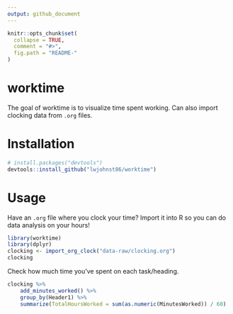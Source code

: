 ```yaml
---
output: github_document
---
```


<!-- README.md is generated from README.Rmd. Please edit that file -->

```r
knitr::opts_chunk$set(
  collapse = TRUE,
  comment = "#>",
  fig.path = "README-"
)
```

# worktime

The goal of worktime is to visualize time spent working. Can also import
clocking data from `.org` files.

# Installation

```r
# install.packages("devtools")
devtools::install_github("lwjohnst86/worktime")
```

# Usage

Have an `.org` file where you clock your time? Import it into R so you can do
data analysis on your hours!

```r
library(worktime)
library(dplyr)
clocking <- import_org_clock("data-raw/clocking.org")
clocking
```

Check how much time you've spent on each task/heading.

```r
clocking %>% 
    add_minutes_worked() %>% 
    group_by(Header1) %>% 
    summarize(TotalHoursWorked = sum(as.numeric(MinutesWorked)) / 60)
```

